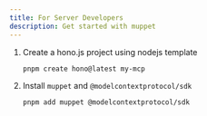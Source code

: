 ```yaml
---
title: For Server Developers
description: Get started with muppet
---
```



<Steps>

1. Create a hono.js project using nodejs template

   ```bash
   pnpm create hono@latest my-mcp
   ```

2. Install `muppet` and `@modelcontextprotocol/sdk`

    ```bash
    pnpm add muppet @modelcontextprotocol/sdk
    ```

</Steps>